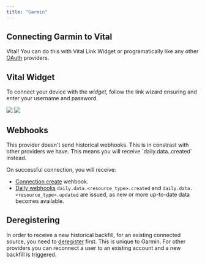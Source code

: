 ```yaml
---
title: "Garmin"
---
```


## Connecting Garmin to Vital

Vital! You can do this with Vital Link Widget or programatically like any other [OAuth](/api-reference/link/link-oauth-provider) providers.

## Vital Widget

To connect your device with the _widget_, follow the link wizard ensuring and enter your username and password.

<Frame>
  <img
    src="/img/garmin_link_search.jpg"
    className="w-2/5 h-2/5 block mx-auto"
  />
  <img src="/img/garmin_connect.jpg" className="w-2/5 h-2/5 block mx-auto" />
</Frame>

<br />

## Webhooks

<Warning>
  This provider doesn't send historical webhooks. This is in constrast with
  other providers we have. This means you will receive `daily.data.<resource_type>.created` instead.
</Warning>

On successful connection, you will receive:

- [Connection create](/webhooks/data_flow#connection-created) wehbook.
- [Daily webhooks](/webhooks/data_flow#daily-data-flow) `daily.data.<resource_type>.created` and `daily.data.<resource_type>.updated` are issued, as new or more up-to-date data becomes available.

## Deregistering

In order to receive a new historical backfill, for an existing connected source, you need to [deregister](/api-reference/user/deregister-a-provider) first. This is unique to Garmin. For other providers you can reconnect a user to an existing account and a new backfill is triggered.
